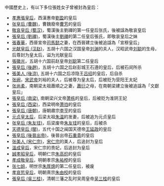 中國歷史上，有以下多位張姓女子曾被封為皇后：
*[[孝惠張皇后|孝惠張皇后]]，西漢惠帝[[汉惠帝|劉盈]]的皇后
*[[张皇后_(曹魏)|张皇后 (曹魏)]]，曹魏廢帝[[曹芳|曹芳]]的皇后
* [[敬哀皇后_(蜀汉)|敬哀皇后 (蜀汉)]]，蜀漢後主劉禪的第一任皇后张氏，後被諡為敬哀皇后
* [[張皇后_(劉禪)|張皇后 (劉禪)]]，蜀漢後主[[劉禪|劉禪]]的第二任皇后張氏，即敬哀皇后之妹
* [[張春華|張春華]]，西晉宣帝[[司馬懿|司馬懿]]之妻，在西晉建立後被追諡為「宣穆皇后」
*[[光献皇后_(汉赵)|光献皇后 (汉赵)]]，五胡十六国之汉国皇帝[[刘渊|刘渊]]的夫人，汉昭武帝[[刘聪|刘聪]]的生母，后尊封为皇太后，谥为光献皇后
* [[張徽光|張徽光]]，五胡十六国前赵皇帝[[刘聪|刘聪]]第二任皇后
*[[張皇后_(後趙)|張皇后 (後趙)]]，五胡十六国之后赵彭城王石遵的皇后，后被石闵所杀
*[[張美人_(後涼)|張美人 (後涼)]], 五胡十六国之后凉隐王[[吕绍|吕绍]]的皇后，后自杀
* [[张夫人_(刘宋)|张阙]]，[[宋武帝|宋武帝]]刘裕的夫人，后被尊为皇太后，后被贬为营阳王太妃
*[[张尚柔|张尚柔]]，南朝梁太祖蕭順之之妻，[[梁武帝|蕭衍]]之母，在南朝梁建立後被追諡為「文獻皇后」
*[[張皇后_(南梁)|張皇后 (南梁)]], 南朝梁兴文帝[[萧栋|萧栋]]的皇后，后被贬为淮阴王妃
*[[張皇后_(西梁)|張皇后 (西梁)]]，西梁明帝[[梁明帝|萧岿]]的皇后
* [[張皇后_(唐朝)|張皇后 (唐朝)]]，唐朝肅宗[[唐肅宗|李亨]]的皇后
*[[元贞皇太后|元贞皇太后]]，后梁太祖[[朱温|朱温]]的发妻，后被追为元贞皇后
* [[张皇后_(朱友珪)|张皇后 (朱友珪)]]，后梁废帝[[朱友珪|朱友珪]]的皇后，后被杀
*[[天德皇后_(閩)|天德皇后 (閩)]]，五代十国之闽国天德帝[[王延政|王延政]]的皇后
* [[張皇后_(後晉出帝)|張皇后 (後晉出帝)]]，後晉出帝[[晋出帝|石重貴]]的皇后
* [[张美人_(宋仁宗)|张美人 (宋仁宗)]]，[[宋仁宗|宋仁宗]]的美人，后追封为皇后
*[[溫成皇后|溫成皇后]]，宋仁宗的贵妃，后追封为皇后
*[[誠孝昭皇后|誠孝昭皇后]]，明朝仁宗[[明仁宗|朱高炽]]的皇后
* [[孝成敬皇后|孝成敬皇后]]，明朝孝宗[[明孝宗|朱祐樘]]的皇后
*[[张七姐|张七姐]]，明世宗[[明世宗|朱厚熜]]的第二任皇后，被废
* [[孝哀悊皇后|孝哀悊皇后]]，明朝熹宗[[明熹宗|朱由校]]的皇后
*[[張皇后_(吳三桂)|張皇后 (吳三桂)]]，清朝三藩之乱时吴周皇帝[[吴三桂|吴三桂]]的皇后
{{disambig|Z|Cat=三字封號消歧義}}